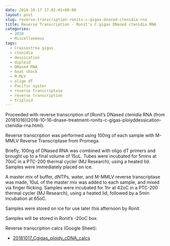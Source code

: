 ```yaml
---
date: 2018-10-17 17:02:01+00:00
layout: post
slug: reverse-transcription-ronits-c-gigas-dnased-ctenidia-rna
title: Reverse Transcription - Ronit's C.gigas DNased ctenidia RNA
categories:
  - 2018
  - Miscellaneous
tags:
  - Crassostrea gigas
  - ctenidia
  - dessication
  - diploid
  - DNased RNA
  - heat shock
  - M-MLV
  - oligo dT
  - Pacific oyster
  - reverse transcriptase
  - reverse transcription
  - triploid
---
```


Proceeded with reverse transcription of [Ronit's DNased ctenidia RNA (from 20181016)(2018-10-16-dnase-treatment-ronits-c-gigas-ploiyddessication-ctenidia-rna.html).

Reverse transcription was performed using 100ng of each sample with M-MMLV Reverse Transcriptase from Promega.

Briefly, 100ng of DNased RNA was combined with oligo dT primers and brought up to a final volume of 15uL. Tubes were incubated for 5mins at 70oC in a PTC-200 thermal cycler (MJ Research), using a heated lid. Samples were immediately placed on ice.

A master mix of buffer, dNTPs, water, and M-MMLV reverse transcriptase was made, 10uL of the master mix was added to each sample, and mixed via finger flicking. Samples were incubated for 1hr at 42oC in a PTC-200 thermal cycler (MJ Research), using a heated lid, followed by a 5min incubation at 65oC.

Samples were stored on ice for use later this afternoon by Ronit.

Samples will be stored in Ronit's -20oC box.

Reverse transcription calcs (Google Sheet):





  * [20181017_Cgigas_ploidy_cDNA_calcs](https://docs.google.com/spreadsheets/d/12FNjWTYBOL44NqTkMhJXyAHbIA7dngZhoaswqF0aaAk/edit?usp=sharing)


